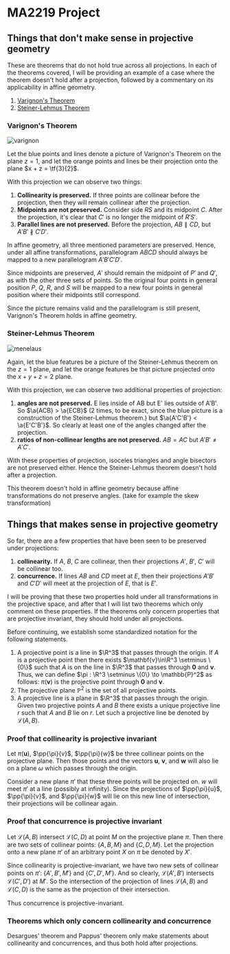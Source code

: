 # MA2219 Project

## Things that don't make sense in projective geometry

These are theorems that do not hold true across all projections. In
each of the theorems covered, I will be providing an example of a case
where the theorem doesn't hold after a projection, followed by a
commentary on its applicability in affine geometry.

1. [Varignon's Theorem](#varignon's-theorem)
2. [Steiner-Lehmus Theorem](#steiner-lehmus-theorem)

### Varignon's Theorem

![varignon](/geometry/varignon.png)

Let the blue points and lines denote a picture of Varignon's Theorem
on the plane $z = 1$, and let the orange points and lines be their
projection onto the plane $x + z = \tf{3}{2}$.

With this projection we can observe two things:

1. **Collinearity is preserved.** If three points are collinear before
   the projection, then they will remain collinear after the
   projection.
2. **Midpoints are not preserved.** Consider side $RS$ and its
   midpoint $C$. After the projection, it's clear that $C'$ is no
   longer the midpoint of $R'S'$.
3. **Parallel lines are not preserved.** Before the projection,
   $AB\parallel CD$, but $A'B' \not\parallel
   C'D'$.

In affine geometry, all three mentioned parameters are preserved.
Hence, under all affine transformations, parallelogram $ABCD$ should
always be mapped to a new parallelogram $A'B'C'D'$.

Since midpoints are preserved, $A'$ should remain the midpoint of $P'$
and $Q'$, as with the other three sets of points. So the original four
points in general position $P$, $Q$, $R$, and $S$ will be mapped to a
new four points in general position where their midpoints still
correspond.

Since the picture remains valid and the parallelogram is still
present, Varignon's Theorem holds in affine geometry.

### Steiner-Lehmus Theorem

![menelaus](/geometry/steiner-lehmus.png)

Again, let the blue features be a picture of the Steiner-Lehmus
theorem on the $z = 1$ plane, and let the orange features be that
picture projected onto the $x+y+z=2$ plane.

With this projection, we can observe two additional properties of
projection:

1. **angles are not preserved.** E lies inside of AB but E' lies
   outside of A'B'. So $\a{ACB} > \a{ECB}$ (2 times, to be exact,
   since the blue picture is a construction of the Steiner-Lehmus
   theorem.) but $\a{A'C'B'} < \a{E'C'B'}$. So clearly at least one of
   the angles changed after the projection.
2. **ratios of non-collinear lengths are not preserved.** $AB = AC$
   but $A'B' \neq A'C'$.

With these properties of projection, isoceles triangles and angle
bisectors are not preserved either. Hence the Steiner-Lehmus theorem
doesn't hold after a projection.

This theorem doesn't hold in affine geometry because affine
transformations do not preserve angles. (take for example the skew
transformation)

## Things that makes sense in projective geometry

So far, there are a few properties that have been seen to be preserved
under projections:

1. **collinearity.** If $A$, $B$, $C$ are collinear, then their
   projections $A'$, $B'$, $C'$ will be collinear too.
2. **concurrence.** If lines $AB$ and $CD$ meet at $E$, then their
   projections $A'B'$ and $C'D'$ will meet at the projection of $E$,
   that is $E'$.

I will be proving that these two properties hold under all
transformations in the projective space, and after that I will list
two theorems which only comment on these properties. If the theorems
only concern properties that are projective invariant, they should
hold under all projections.

Before continuing, we establish some standardized notation for the
following statements.

1. A projective point is a line in $\R^3$ that passes through the
   origin. If $A$ is a projective point then there exists
   $\mathbf{v}\in\R^3 \setminus \{0\}$ such that $A$ is on the line in
   $\R^3$ that passes through $\mathbf{0}$ and $\mathbf{v}$. Thus, we
   can define $\pi : \R^3 \setminus \{0\} \to \mathbb{P}^2$ as follows:
   $\pi(\mathbf{v})$ is the projective point through $\mathbf{0}$ and
   $\mathbf{v}$.
2. The projective plane $\mathbb{P}^2$ is the set of all projective
   points.
3. A projective line is a plane in $\R^3$ that passes through the
   origin. Given two projective points $A$ and $B$ there exists a
   unique projective line $r$ such that $A$ and $B$ lie on $r$. Let
   such a projective line be denoted by $\mathcal{L}(A,B)$.

### Proof that collinearity is projective invariant

Let $\newcommand\pp[2]{#1(\mathbf{#2})}\pp{\pi}{u}$, $\pp{\pi}{v}$,
$\pp{\pi}{w}$ be three collinear points on the projective plane. Then
those points and the vectors $\mathbf{u}$, $\mathbf{v}$, and
$\mathbf{w}$ will also lie on a plane $\omega$ which passes through
the origin.

Consider a new plane $\pi'$ that these three points will be projected
on. $w$ will meet $\pi'$ at a line (possibly at infinity). Since the
projections of $\pp{\pi}{u}$, $\pp{\pi}{v}$, and $\pp{\pi}{w}$ will
lie on this new line of intersection, their projections will be
collinear again.

### Proof that concurrence is projective invariant

Let $\mathcal{L}(A,B)$ intersect $\mathcal{L}(C,D)$ at point $M$ on
the projective plane $\pi$. Then there are two sets of collinear
points: $\{A, B, M\}$ and $\{C, D, M\}$. Let the projection onto a new
plane $\pi'$ of an arbitrary point $X$ on $\pi$ be denoted by $X'$.

Since collinearity is projective-invariant, we have two new sets of
collinear points on $\pi'$: $\{A', B', M'\}$ and $\{C', D', M'\}$. And
so clearly, $\mathcal{L}(A',B')$ intersects $\mathcal{L}(C', D')$ at
$M'$. So the intersection of the projection of lines
$\mathcal{L}(A,B)$ and $\mathcal{L}(C,D)$ is the same as the
projection of their intersection.

Thus concurrence is projective-invariant.

### Theorems which only concern collinearity and concurrence

Desargues' theorem and Pappus' theorem only make statements about
collinearity and concurrences, and thus both hold after projections.
